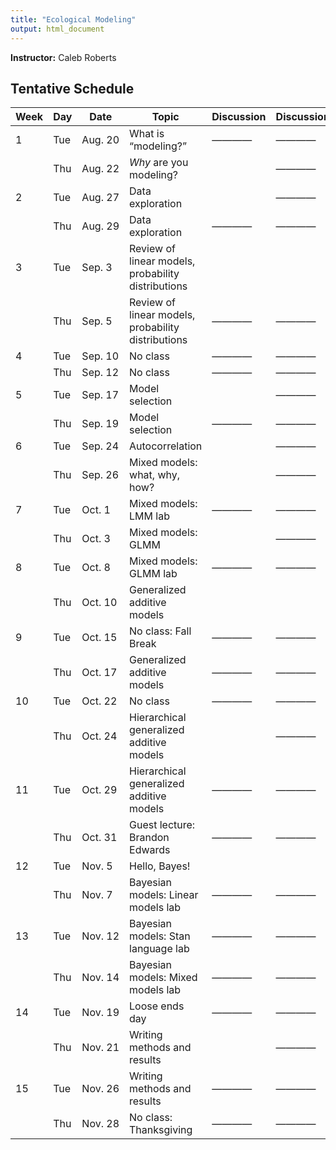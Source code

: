 ```yaml
---
title: "Ecological Modeling"
output: html_document
---
```


<!-- ## Syllabus -->

**Instructor:** Caleb Roberts

## Tentative Schedule

| Week | Day | Date     |   Topic                                                                        | Discussion | Discussion |
|------|-----|----------|--------------------------------------------------------------------------------|------------|------------|
| 1    | Tue | Aug. 20  |   What is "modeling?"                                                          |------------|------------|
|      | Thu | Aug. 22  |   *Why* are you modeling?                                                      |            |------------|
| 2    | Tue | Aug. 27  |   Data exploration                                                             |            |------------|
|      | Thu | Aug. 29  |   Data exploration                                                             |------------|------------|
| 3    | Tue | Sep. 3   |   Review of linear models, probability distributions                           |            |            |
|      | Thu | Sep. 5   |   Review of linear models, probability distributions                           |------------|------------|
| 4    | Tue | Sep. 10  |   No class                                                                     |------------|------------|
|      | Thu | Sep. 12  |   No class                                                                     |------------|------------|
| 5    | Tue | Sep. 17  |   Model selection                                                              |            |------------|
|      | Thu | Sep. 19  |   Model selection                                                              |------------|------------|
| 6    | Tue | Sep. 24  |   Autocorrelation                                                              |            |------------|
|      | Thu | Sep. 26  |   Mixed models: what, why, how?                                                |            |------------|
| 7    | Tue | Oct. 1   |   Mixed models: LMM lab                                                        |------------|------------|
|      | Thu | Oct. 3   |   Mixed models: GLMM                                                           |            |------------|
| 8    | Tue | Oct. 8   |   Mixed models: GLMM lab                                                       |------------|------------|
|      | Thu | Oct. 10  |   Generalized additive models                                                  |            |            |
| 9    | Tue | Oct. 15  |   No class: Fall Break                                                         |------------|------------|
|      | Thu | Oct. 17  |   Generalized additive models                                                  |------------|------------|
| 10   | Tue | Oct. 22  |   No class                                                                     |------------|------------|
|      | Thu | Oct. 24  |   Hierarchical generalized additive models                                     |            |------------|
| 11   | Tue | Oct. 29  |   Hierarchical generalized additive models                                     |------------|------------|
|      | Thu | Oct. 31  |   Guest lecture: Brandon Edwards                                               |------------|------------|
| 12   | Tue | Nov. 5   |   Hello, Bayes!                                                                |            |            |
|      | Thu | Nov. 7   |   Bayesian models: Linear models lab                                           |------------|------------|
| 13   | Tue | Nov. 12  |   Bayesian models: Stan language lab                                           |------------|------------|
|      | Thu | Nov. 14  |   Bayesian models: Mixed models lab                                            |------------|------------|
| 14   | Tue | Nov. 19  |   Loose ends day                                                               |------------|------------|
|      | Thu | Nov. 21  |   Writing methods and results                                                  |            |------------|
| 15   | Tue | Nov. 26  |   Writing methods and results                                                  |------------|------------|
|      | Thu | Nov. 28  |   No class: Thanksgiving                                                       |------------|------------|


<!-- **Course Goals:** -->

<!-- Students will be able to: -->

<!--   * Design statistically sound data collection strategies to answer a given research questions. -->
<!--   * Choose among modern statistical tools and analyze data using R. -->
<!--   * Present results effectively using R for peer-reviewed papers. -->
<!--   * Advise colleagues about statistical analyses. -->

<!-- **Class Format:** -->

<!-- During the first few weeks, each student will briefly introduce their research question and data and we will go over basics of how to use R and interact with the course content on this website using R markdown files and GitHub. From then on, one selected topic will be covered during each class. First the instructor will briefly summarize the assigned reading (~15 min) and go over key concepts and analyses, R packages and how they should be used, how to differentiate among them, including time for questions and clarification. Then, a student will present an example of the topic (~15 min). This could be (1) going over an example presented in the text by walking through the procedure and details of the code that they think are important; or (2) applying these techniques to the student's own data and walking others through the analysis, and present on their results/challenges faced, etc. Each class concludes with a ~20-min discussion led by the student (who will come prepared with questions to facilitate discussion and will share novel/important/interesting functions and pieces of R code). Each student will lead 1 or 2 topics during the quarter. We will also have a mid-term and final presentation and discussion on student projects. Students will prepare their lesson content ahead of time by modifying the Rmarkdown webpage on this site. -->

<!-- **Final product:** -->

<!-- Each student will complete the results section to include in a paper to submit for publication or data collection plans for a research proposal. -->


<!-- ## Tentative Schedule -->

<!-- | Week | Day | Date     | Topic & Reading                                                                   | Summary   | Discussion | -->
<!-- |------|-----|----------|-----------------------------------------------------------------------------------|-----------|------------| -->
<!-- | 1    | Mon | Sept. 25 | [Intro to R & RStudio](01-A-R-intro.html)                                         | Tad & Jes |------------| -->
<!-- |      | Wed | Sept. 27 | Topic selection, [Intro to R markdown](01-B-Rmarkdown-intro.html) & class website | Tad & Jes |------------| -->
<!-- |      | Fri | Sept. 29 | [R workshop](01-C-R-workshop.html) (optional)                                     | Jes       |------------| -->
<!-- | 2    | Mon | Oct. 2   | [Intro to ggplot2 and tidyr](02-A-tidyr.html)                                     | Jes       |------------| -->
<!-- |      | Wed | Oct. 4   | [Intro to GitHub & git](02-B-git-intro.html)                                      | Jes       |------------| -->
<!-- |      | Fri | Oct. 6   | Each person introduces their questions & data                                     | Tad & Jes |------------| -->
<!-- | 3    | Mon | Oct. 9   | Topic 1. [Data exploration](03-A-data-exploration.html)                           | Tad       | Priscilla  | -->
<!-- |      | Wed | Oct. 11  | Topic 2. [Linear models](03-B-linear-models.html)                                 | Tad       | Sandra     | -->
<!-- |      | Fri | Oct. 13  | Topic 3. [Dealing with heterogeneity](03-C-heterogeneity.html)                    | Tad       | Anna       | -->
<!-- | 4    | Mon | Oct. 16  | Topic 4. [Mixed-effects models with nested data](04-A-mixed-models.html)          | Tad       | Beth       | -->
<!-- |      | Wed | Oct. 18  | Topic 5. [GLM with binary & proportional data](04-B-binary-data.html)             | Tad       | Meghan     | -->
<!-- |      | Fri | Oct. 20  | Topic 6. [GLM with zero-inflated data](04-C-zero-data.html)                       | Tad       | Nick       | -->
<!-- | 5    | Mon | Oct. 23  | Topic 7. [Bayesian linear models](05-A-Bayesian-linear-models.html)               | Jes       | Jamie      | -->
<!-- |      | Wed | Oct. 25  | Topic 8. [Bayesian inference with prior information](05-B-Bayesian-priors.html)   | Jes       | Nicole     | -->
<!-- |      | Fri | Oct. 27  | Topic 9. [Advanced Bayesian model example](05-C-Advanced-bayesian-example.html)   | Jes       | Lizzie     | -->
<!-- | 6    | Mon | Oct. 30  | Topic 10. [Unconstrained ordination](06-A-unconstrained-ordination.html)          | Tad       | Anna       | -->
<!-- |      | Wed | Nov. 1   | Topic 11. [Constrained ordination](06-B-constrained-ordination.html)              | Tad       | Jamie     | -->
<!-- |      | Fri | Nov. 3   | Topic 12. [Comparing multivariate data](06-C-matrix-comparison.html) (symmetric methods)| Jes       | Priscilla  | -->
<!-- | 7    | Mon | Nov. 6   | Mid-term project presentation & discussion                                        |           |            | -->
<!-- |      | Wed | Nov. 8   | Mid-term project presentation & discussion                                        |           |            | -->
<!-- |      | Fri | Nov. 10  | Mid-term project presentation & discussion                                        |           |            | -->
<!-- | 8    | Mon | Nov. 13  | Topic 13. [Visualization of spatial data](08-A-mapping.html)                    | Tad       | Tyler    | -->
<!-- |      | Wed | Nov. 15  | Topic 14. [Spatial regression](08-B-spatial-regression.html)  | Jes       | Marissa     | -->
<!-- |      | Fri | Nov. 17  | Topic 15. [Ordination approach to spatial analysis](08-C-spatial-ordination.html)                       | Jes       | Sandra      | -->
<!-- |RECESS|     |          | Thanksgiving                                                                      |           |            | -->
<!-- | 9    | Mon | Nov. 27  | Topic 16. Selected by class: [time-series analysis](09-A-time-series.html)        | Lizzie    |       | -->
<!-- |      | Wed | Nov. 29  | Topic 17. Selected by class: [network analysis](09-B-networks.html)               | Beth      | Nicole     | -->
<!-- |      | Fri | Dec. 1   | Topic 18. Selected by class: [occupancy models](09-C-occupancy-models.html)       | Nick      |            | -->
<!-- | 10   | Mon | Dec. 4   | Final project presentations                                                       |           |            | -->
<!-- |      | Wed | Dec. 6   | Final project presentations                                                       |           |            | -->
<!-- |      | Fri | Dec. 8   | Final project presentations                                                       |           |            | -->

<!-- Some possible additional topics: Cluster analysis, Series analysis, structural equation models, occupancy models, phylogenetic contrasts, rarefaction, null models for community analysis, multi-model inference and averaging -->

<!-- ## Before Class  -->

<!-- Before the first class please read through the [computer setup instructions](00-computer-setup.html) that walk you through how to set up your computer to run R and Rstudio. Even if you have these programs already installed, make sure to check that you are running the latest versions of R and RStudio (which the instructions will tell you how to do).  -->

<!-- Our course website runs from a repository on GitHub. You can view this repository [here](https://github.com/fukamilab/BIO202). Notice that the repository has 2 files for each lesson webpage (named 00-lesson-topic), one is an html file (.html) that is displayed as a webpage while the other is a R markdown (.Rmd) file that will allow us to write R code and explanatory text in the same file. The html file is created by R Studio from the R markdown file. The repository also has a folder called "data". This is where we will put data files used by our example code. Note that this repository can be downloaded by anyone on the internet. If you have data that you wish to use in class but do not wish to share with the entire WWW, you are welcome to email the data files to the rest of the class prior to your lesson. -->

<!-- During class you will be editing the course webpages to include R code for the lesson discussion that you lead. If you are familiar with git and have a GitHub account, you should fork the repository to your account so that you can make changes there. If that is gibberish to you- don't worry! You can either choose to edit the course webpages by downloading them and emailing any edits to Jes (see [computer setup instructions](00-computer-setup.html)) or you can choose to learn a little git and create you own GitHub account during an optional class session during the first week.  -->

<!-- ## References & Readings -->

<!-- ### Assigned Readings -->

<!-- All assigned readings can be obtained for free through Stanford library online resources.  -->

<!-- + Bivand, R. S., Pebesma, E., Gomez-Rubio, V. (2013), *Applied Spatial Data Analysis with R*, 2nd ed. Springer. [Stanford Full Text](https://link-springer-com.stanford.idm.oclc.org/book/10.1007%2F978-1-4614-7618-4) -->
<!-- + Borcard, D., Gillet, F. and Legendre, P. (2011), *Numerical Ecology with R.* Springer. [Stanford Full Text](https://link.springer.com/book/10.1007/978-1-4419-7976-6) -->
<!-- + Korner-Nievergelt et al. (2015), *Bayesian data analysis in ecology using linear models with R, BUGS, and Stan.* Elsevier. [Stanford Full Text](http://www.sciencedirect.com/science/book/9780128013700) -->
<!-- + Legendre, P. and Legendre, L. (2012), *Numerical Ecology*. Elsevier. [Stanford Full Text](http://www.sciencedirect.com/science/bookseries/01678892/24) -->
<!-- + Martin, T. G., Wintle, B. A., Rhodes, J. R., Kuhnert, P. M., Field, S. A., Low-Choy, S. J., Tyre, A. J. and Possingham, H. P. (2005), Zero tolerance ecology: improving ecological inference by modelling the source of zero observations. *Ecology Letters*, 8: 1235-1246. DOI:[10.1111/j.1461-0248.2005.00826.x](http://dx.doi.org/10.1111/j.1461-0248.2005.00826.x) -->
<!-- + Ramette, A. (2007), Multivariate analyses in microbial ecology. *FEMS Microbiology Ecology*, 62: 142-160. DOI: [10.1111/j.1574-6941.2007.00375.x](http:dx.doi.org/10.1111/j.1574-6941.2007.00375.x) -->
<!-- + Wickham, H. (2016), *ggplot2: Elegant Graphics for Data Analysis*. Springer. [Stanford Full Text](https://link-springer-com.stanford.idm.oclc.org/book/10.1007%2F978-3-319-24277-4) -->
<!-- + Zuur, A. F., Leno, E. N., Walker, N., Savliev, A. A. and Smith, G. M. (2009), *Mixed Effect Models and Extensions in Ecology with R.* Springer. [Stanford Full Text](https://link.springer.com/book/10.1007%2F978-0-387-87458-6) -->
<!-- + Zuur, A. F. (2010), A protocol for data exploration to avoid common statistical problems. *Methods in Ecology and Evolution*, 1: 3-14. DOI: [10.1111/j.2041-210X.2009.00001.x](http://dx.doi.org/10.1111/j.2041-210X.2009.00001.x) -->

<!-- ### Additional Suggested References -->

<!-- + Beale, C. M., Lennon, J. J., Yearsley, J. M., Brewer, M. J. and Elston, D. A. (2010), Regression analysis of spatial data. *Ecology Letters*, 13: 246-264. DOI:[10.1111/j.1461-0248.2009.01422.x](http://dx.doi.org/10.1111/j.1461-0248.2009.01422.x) -->
<!-- +Hawkins, B. A. (2012), Eight (and a half) deadly sins of spatial analysis. *Journal of Biogeography*, 39: 1-9. [DOI: 10.1111/j.1365-2699.2011.02637.x](http://dx.doi.org/10.1111/j.1365-2699.2011.02637.x) -->
<!-- + McElreath, R. (2016), *Statistical rethinking: a Bayesian course with examples in R and Stan*. CRC Press. *Available in the Science and Marine libraries* [Author's website](http://xcelab.net/rm/statistical-rethinking/) -->
<!-- + Venables, W. N., Smith, D. M. and the R Core Team. (2012), *An Introduction to R: Notes on R: A Programming Environment for Data Analysis and Graphics*. Version 2.15.1. [full text](https://cran.r-project.org/doc/manuals/r-release/R-intro.pdf) -->
<!-- + Wagner, H. H. and Fortin, M. J. (2005), Spatial analysis of landscapes: concepts and statistics. *Ecology*, 86: 1975–1987. DOI: [10.1890/04-0914](http://dx.doi.org/10.1890/04-0914) -->
<!-- + Zuur, A. F., Hilbe, J. M. and Ieno, E. N. (2013), *A beginner's guide to GLM and GLMM with R: a frequentist and Bayesian perspective for ecologists.* Highland Statistics Ltd. [Stanford Library Record](https://searchworks.stanford.edu/view/11749213)  -->
